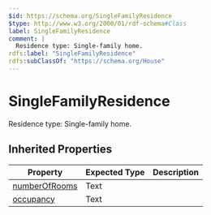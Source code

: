 ```yaml
---
$id: https://schema.org/SingleFamilyResidence
$type: http://www.w3.org/2000/01/rdf-schema#Class
label: SingleFamilyResidence
comment: |
  Residence type: Single-family home.
rdfs:label: "SingleFamilyResidence"
rdfs:subClassOf: "https://schema.org/House"
---
```


# SingleFamilyResidence

Residence type: Single-family home.

## Inherited Properties

| Property | Expected Type | Description |
| --- | --- | --- |
| [numberOfRooms](https://schema.org/numberOfRooms) | Text |  |
| [occupancy](https://schema.org/occupancy) | Text |  |
